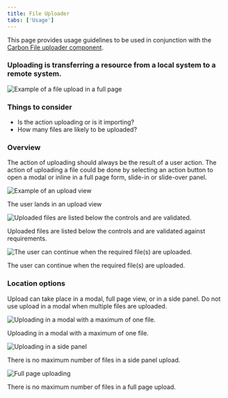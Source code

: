 ```yaml
---
title: File Uploader
tabs: ['Usage']
---
```

<InlineNotification kind="warning">

  This page provides usage guidelines to be used in conjunction with the [Carbon File uploader component](https://www.carbondesignsystem.com/components/file-uploader/usage).  
  
</InlineNotification>

### Uploading is transferring a resource from a local system to a remote system.

<Row>
  <Column colLg={8}>

![Example of a file upload in a full page](images/0.png)

  </Column>
</Row>

### Things to consider

- Is the action uploading or is it importing?
- How many files are likely to be uploaded?

### Overview

The action of uploading should always be the result of a user action.
The action of uploading a file could be done by selecting an action button
to open a modal or inline in a full page form, slide-in or slide-over panel.

<Row>
 <Column colLg={8}>

![Example of an upload view](images/1.png)
<Caption>The user lands in an upload view</Caption>

 </Column>
</Row>
<Row>
 <Column colLg={8}>

![Uploaded files are listed below the controls and are validated.](images/2.png)
<Caption>Uploaded files are listed below the controls and are validated against requirements.</Caption>

 </Column>
</Row>
<Row>
 <Column colLg={8}>

![The user can continue when the required file(s) are uploaded.](images/3.png)
<Caption>The user can continue when the required file(s) are uploaded.</Caption>

 </Column>
</Row>

### Location options

Upload can take place in a modal, full page view, or in a side panel. 
Do not use upload in a modal when multiple files are uploaded. 

<Row>
 <Column colLg={8}>

![Uploading in a modal with a maximum of one file.](images/4.png)
<Caption>Uploading in a modal with a maximum of one file.</Caption>

 </Column>
</Row>
<Row>
 <Column colLg={8}>

![Uploading in a side panel](images/5.png)
<Caption>There is no maximum number of files in a side panel upload.</Caption>

 </Column>
</Row>

<Row>
 <Column colLg={8}>

![Full page uploading](images/6.png)
<Caption>There is no maximum number of files in a full page upload.</Caption>

 </Column>
</Row>